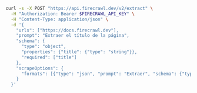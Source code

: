 ```bash cURL
curl -s -X POST "https://api.firecrawl.dev/v2/extract" \
  -H "Authorization: Bearer $FIRECRAWL_API_KEY" \
  -H "Content-Type: application/json" \
  -d '{
    "urls": ["https://docs.firecrawl.dev"],
    "prompt": "Extraer el título de la página",
    "schema": {
      "type": "object",
      "properties": {"title": {"type": "string"}},
      "required": ["title"]
    },
    "scrapeOptions": {
      "formats": [{"type": "json", "prompt": "Extraer", "schema": {"type": "object"}}]
    }
  }'
```
